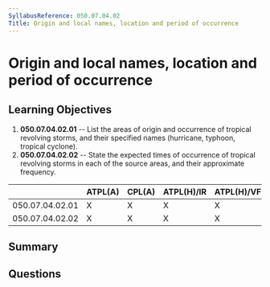 ```yaml
---
SyllabusReference: 050.07.04.02
Title: Origin and local names, location and period of occurrence
---
```


# Origin and local names, location and period of occurrence

## Learning Objectives

1.  **050.07.04.02.01** -- List the areas of origin and occurrence of tropical
    revolving storms, and their specified names (hurricane, typhoon, tropical
    cyclone).
2.  **050.07.04.02.02** -- State the expected times of occurrence of tropical
    revolving storms in each of the source areas, and their approximate
    frequency.

|                 | ATPL(A) | CPL(A) | ATPL(H)/IR | ATPL(H)/VFR | CPL(H) | IR | CBIR(A) |
| --------------- | ------- | ------ | ---------- | ----------- | ------ | -- | ------- |
| 050.07.04.02.01 | X       | X      | X          | X           | X      |    |         |
| 050.07.04.02.02 | X       | X      | X          | X           | X      |    |         |

## Summary

## Questions
